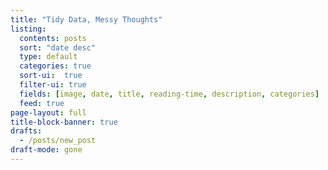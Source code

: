 ```yaml
---
title: "Tidy Data, Messy Thoughts"
listing:
  contents: posts
  sort: "date desc"
  type: default
  categories: true
  sort-ui:  true
  filter-ui: true
  fields: [image, date, title, reading-time, description, categories]
  feed: true
page-layout: full
title-block-banner: true
drafts:
  - /posts/new_post
draft-mode: gone
---
```

